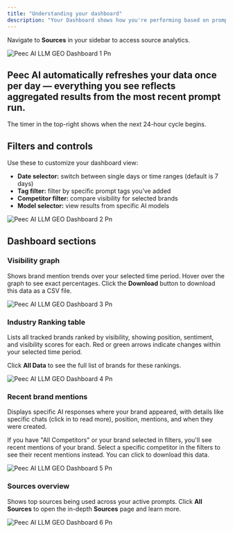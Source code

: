 ```yaml
---
title: "Understanding your dashboard"
description: "Your Dashboard shows how you're performing based on prompts that ran during the last 24 hours. "
---
```


Navigate to **Sources** in your sidebar to access source analytics.

![Peec AI LLM GEO Dashboard 1 Pn](/images/Peec-AI-LLM-GEO-dashboard-1.png)

## Peec AI automatically refreshes your data once per day — everything you see reflects aggregated results from the most recent prompt run.

The timer in the top-right shows when the next 24-hour cycle begins.

## Filters and controls

Use these to customize your dashboard view:

- **Date selector:** switch between single days or time ranges (default is 7 days)
- **Tag filter:** filter by specific prompt tags you’ve added
- **Competitor filter:** compare visibility for selected brands
- **Model selector:** view results from specific AI models

![Peec AI LLM GEO Dashboard 2 Pn](/images/Peec-AI-LLM-GEO-dashboard-2.png)

## Dashboard sections

### Visibility graph

Shows brand mention trends over your selected time period. Hover over the graph to see exact percentages. Click the **Download** button to download this data as a CSV file.

![Peec AI LLM GEO Dashboard 3 Pn](/images/Peec-AI-LLM-GEO-dashboard-3.png)

### Industry Ranking table

Lists all tracked brands ranked by visibility, showing position, sentiment, and visibility scores for each. Red or green arrows indicate changes within your selected time period.

Click **All Data** to see the full list of brands for these rankings.

![Peec AI LLM GEO Dashboard 4 Pn](/images/Peec-AI-LLM-GEO-dashboard-4.png)

### Recent brand mentions

Displays specific AI responses where your brand appeared, with details like specific chats (click in to read more), position, mentions, and when they were created.

If you have "All Competitors" or your brand selected in filters, you'll see recent mentions of your brand. Select a specific competitor in the filters to see their recent mentions instead. You can click to download this data.

![Peec AI LLM GEO Dashboard 5 Pn](/images/Peec-AI-LLM-GEO-dashboard-5.png)

### Sources overview

Shows top sources being used across your active prompts. Click **All Sources** to open the in-depth **Sources** page and learn more.

![Peec AI LLM GEO Dashboard 6 Pn](/images/Peec-AI-LLM-GEO-dashboard-6.png)